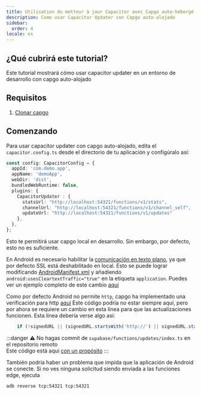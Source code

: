 ```yaml
---
title: Utilisation du metteur à jour Capacitor avec Capgo auto-hébergé
description: Como usar Capacitor Updater con Capgo auto-alojado
sidebar:
  order: 4
locale: es
---
```


## ¿Qué cubrirá este tutorial?

Este tutorial mostrará cómo usar capacitor updater en un entorno de desarrollo con capgo auto-alojado

## Requisitos

1. [Clonar capgo](https://githubcom/Cap-go/capgo)

## Comenzando

Para usar capacitor updater con capgo auto-alojado, edita el `capacitor.config.ts` desde el directorio de tu aplicación y configúralo así:

```ts
const config: CapacitorConfig = {
  appId: 'com.demo.app',
  appName: 'demoApp',
  webDir: 'dist',
  bundledWebRuntime: false,
  plugins: {
    CapacitorUpdater : {
      statsUrl: "http://localhost:54321/functions/v1/stats",
      channelUrl: "http://localhost:54321/functions/v1/channel_self",
      updateUrl: "http://localhost:54321/functions/v1/updates"
    },
  },
};
```

Esto te permitirá usar capgo local en desarrollo. Sin embargo, por defecto, esto no es suficiente.

En Android es necesario habilitar la [comunicación en texto plano](https://developer.android.com/topic/security/risks/cleartext), ya que por defecto SSL está deshabilitado en local.
Esto se puede lograr modificando [AndroidManifest.xml](https://github.com/Cap-go/capacitor-updater/blob/main/android/src/main/AndroidManifest.xml) y añadiendo `android:usesCleartextTraffic="true"` en la etiqueta `application`.
Puedes ver un ejemplo completo de este cambio [aquí](https://gist.github.com/WcaleNieWolny/061a015acdebe35eaf3afd7030797701)

Como por defecto Android no permite `http`, capgo ha implementado una verificación para http [aquí](https://github.com/Cap-go/capgo/blob/4cce6c0707d745faa2afbab643e636bad927c602/supabase/functions/updates/index.ts#L396)
Este código podría no estar siempre aquí, pero por ahora se requiere un cambio en esta línea para que las actualizaciones funcionen.
Esta línea debería verse algo así:
```ts
    if (!signedURL || (signedURL.startsWith('http://') || signedURL.startsWith('https://'))) {
```

:::danger
⚠️ No hagas commit de `supabase/functions/updates/index.ts` en el repositorio remoto\
Este código está aquí [con un propósito](https://github.com/Cap-go/capacitor-updater/issues/37#issuecomment-1684916354)
:::

También podría haber un problema que impida que la aplicación de Android se conecte. Si no ves ninguna solicitud siendo enviada a las funciones edge, ejecuta
```bash
adb reverse tcp:54321 tcp:54321
```